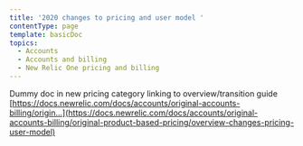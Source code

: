 ```yaml
---
title: '2020 changes to pricing and user model '
contentType: page
template: basicDoc
topics:
  - Accounts
  - Accounts and billing
  - New Relic One pricing and billing
---
```


Dummy doc in new pricing category linking to overview/transition guide [https://docs.newrelic.com/docs/accounts/original-accounts-billing/origin...](https://docs.newrelic.com/docs/accounts/original-accounts-billing/original-product-based-pricing/overview-changes-pricing-user-model)
